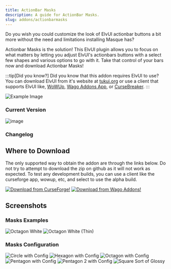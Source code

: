 ```yaml
---
title: ActionBar Masks
description: A guide for ActionBar Masks.
slug: addons/actionbarmasks
---
```



<Background />

Do you wish you could customize the look of ElvUI actionbar buttons a bit more without the need and limitations installing Masque has?

Actionbar Masks is the solution! This ElvUI plugin allows you to focus on what matters by letting you adjust ElvUI's actionbars buttons with a select few shapes and various options to go with it. Take that control of your bars now and download Actionbar Masks!

:::tip[Did you know?]
Did you know that this addon requires ElvUI to use? You can download ElvUI from it's website at [tukui.org](https://tukui.org/elvui) or use a client that supports ElvUI like, [WoWUp](https://wowup.io/), [Wago Addons App](https://addons.wago.io/app), or [CurseBreaker](https://github.com/AcidWeb/CurseBreaker).
:::

<img src="https://cdn-images.repoocreforged.dev/ActionBarMasks/Config_Example.png" alt="Example Image" />

### Current Version
<img src="https://img.shields.io/github/v/tag/repooc/ElvUI_ActionBarMasks?style=for-the-badge&label=%20&color=A330C9" alt="image" data-zoom-off />

### Changelog
<Changelog />

## Where to Download
The only supported way to obtain the addon are through the links below. Do not try to attempt to download the zip on github as it will not work as expected. To test any development builds, you can use a client like the curseforge app, wowup, etc, and select to use the alpha build.

<FluidGrid minColumnWidth="20rem">
  <a href="https://www.curseforge.com/wow/addons/actionbar-masks-elvui-plugin"><img src="/images/CurseForgeBanner.png" alt="Download from CurseForge!" data-zoom-off /></a>
  <a href="https://addons.wago.io/addons/elvui-actionbarmasks"><img src="/images/WagoBanner.png" alt="Download from Wago Addons!" data-zoom-off /></a>
</FluidGrid>

## Screenshots
### Masks Examples
<FluidGrid minColumnWidth="20rem">
  <img src="https://cdn-images.repoocreforged.dev/ActionBarMasks/Octagon_White.png" alt="Octagon White" />
  <img src="https://cdn-images.repoocreforged.dev/ActionBarMasks/Octagon_White_Thin.png" alt="Octagon White (Thin)" />
</FluidGrid>

### Masks Configuration
<FluidGrid minColumnWidth="20rem">
  <img src="https://cdn-images.repoocreforged.dev/ActionBarMasks/Circle_Black_Thin_Ring.png" alt="Circle with Config" />
  <img src="https://cdn-images.repoocreforged.dev/ActionBarMasks/Hexagon_Black_Thin_Ring.png" alt="Hexagon with Config" />
  <img src="https://cdn-images.repoocreforged.dev/ActionBarMasks/Octagon_Black_Thin_Ring.png" alt="Octagon with Config" />
  <img src="https://cdn-images.repoocreforged.dev/ActionBarMasks/Pentagon_Black_Thin_Ring.png" alt="Pentagon with Config" />
  <img src="https://cdn-images.repoocreforged.dev/ActionBarMasks/Pentagon2_Black_Thin_Ring.png" alt="Pentagon 2 with Config" />
  <img src="https://cdn-images.repoocreforged.dev/ActionBarMasks/Square_Sort_of_Glossy.png" alt="Square Sort of Glossy" />
</FluidGrid>

